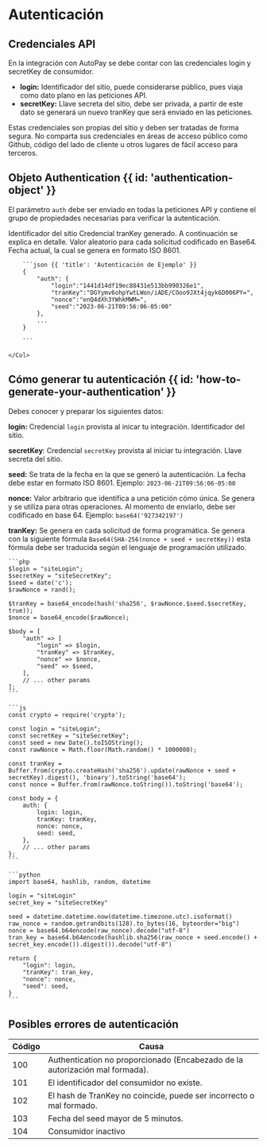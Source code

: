 # Autenticación

## Credenciales API

En la integración con AutoPay se debe contar con las credenciales login y secretKey
de consumidor.

- **login:** Identificador del sitio, puede considerarse público, pues viaja como dato plano
en las peticiones API.
- **secretKey:** Llave secreta del sitio, debe ser privada, a partir de este dato se
generará un nuevo tranKey que será enviado en las peticiones.

<Note>
    Estas credenciales son propias del sitio y deben ser tratadas de forma segura. No
    comparta sus credenciales en áreas de acceso público como Github, código del lado de
    cliente u otros lugares de fácil acceso para terceros.
</Note>

## Objeto Authentication {{ id: 'authentication-object' }}

El parámetro `auth` debe ser enviado en todas la peticiones API y contiene el grupo de propiedades necesarias para verificar la autenticación.

<Row>
    <Col>
        <Properties>
            <Property name="auth.login" type="string">
                Identificador del sitio
            </Property>
            <Property name="auth.tranKey" type="string">
                Credencial tranKey generado. A continuación se explica en detalle.
            </Property>
            <Property name="auth.nonce" type="string">
                Valor aleatorio para cada solicitud codificado en Base64.
            </Property>
            <Property name="auth.seed" type="string">
                Fecha actual, la cual se genera en formato ISO 8601.
            </Property>
        </Properties>
    </Col>
    <Col sticky>

        ```json {{ 'title': 'Autenticación de Ejemplo' }}
        {
            "auth": {
                "login":"1441d14df19ec88431e513bb990326e1",
                "tranKey":"DGYymv6ohpYwtLWon/iADE/COoo9JXt4jqyk6D006PY=",
                "nonce":"enQ4dXh3YWhkMWM=",
                "seed":"2023-06-21T09:56:06-05:00"
            },
            ...
        }

        ```

    </Col>
</Row>


## Cómo generar tu autenticación {{ id: 'how-to-generate-your-authentication' }}

Debes conocer y preparar los siguientes datos:

**login:** Credencial `login` provista al inicar tu integración. Identificador del sitio.

**secretKey**: Credencial `secretKey` provista al iniciar tu integración. Llave secreta del sitio.

**seed:** Se trata de la fecha en la que se generó la autenticación. La fecha debe estar en formato ISO 8601.
Ejemplo: `2023-06-21T09:56:06-05:00`

**nonce:** Valor arbitrario que identifica a una petición cómo única.
Se genera y se utiliza para otras operaciones.
Al momento de enviarlo, debe ser codificado en base 64.
Ejemplo: `base64('927342197')`

**tranKey:** Se genera en cada solicitud de forma programática.
Se genera con la siguiente fórmula `Base64(SHA-256(nonce + seed + secretKey))` esta fórmula debe ser traducida según el lenguaje de programación utilizado.


<CodeGroup title="Generate authentication">

    ```php
    $login = "siteLogin";
    $secretKey = "siteSecretKey";
    $seed = date('c');
    $rawNonce = rand();

    $tranKey = base64_encode(hash('sha256', $rawNonce.$seed.$secretKey, true));
    $nonce = base64_encode($rawNonce);

    $body = [
        "auth" => [
            "login" => $login,
            "tranKey" => $tranKey,
            "nonce" => $nonce,
            "seed" => $seed,
        ],
        // ... other params
    ];
    ```

    ```js
    const crypto = require('crypto');

    const login = "siteLogin";
    const secretKey = "siteSecretKey";
    const seed = new Date().toISOString();
    const rawNonce = Math.floor(Math.random() * 1000000);

    const tranKey = Buffer.from(crypto.createHash('sha256').update(rawNonce + seed + secretKey).digest(), 'binary').toString('base64');
    const nonce = Buffer.from(rawNonce.toString()).toString('base64');

    const body = {
        auth: {
            login: login,
            tranKey: tranKey,
            nonce: nonce,
            seed: seed,
        },
        // ... other params
    };
    ```

    ```python
    import base64, hashlib, random, datetime

    login = "siteLogin"
    secret_key = "siteSecretKey"

    seed = datetime.datetime.now(datetime.timezone.utc).isoformat()
    raw_nonce = random.getrandbits(128).to_bytes(16, byteorder="big")
    nonce = base64.b64encode(raw_nonce).decode("utf-8")
    tran_key = base64.b64encode(hashlib.sha256(raw_nonce + seed.encode() + secret_key.encode()).digest()).decode("utf-8")

    return {
        "login": login,
        "tranKey": tran_key,
        "nonce": nonce,
        "seed": seed,
    }
    ```

</CodeGroup>

## Posibles errores de autenticación

| Código | Causa                                                                       |
|--------|-----------------------------------------------------------------------------|
| 100    | Authentication no proporcionado (Encabezado de la autorización mal formada).|
| 101    | El identificador del consumidor no existe.                                  |
| 102    | El hash de TranKey no coincide, puede ser incorrecto o mal formado.         |
| 103    | Fecha del seed mayor de 5 minutos.                                          |
| 104    | Consumidor inactivo                                                         |

